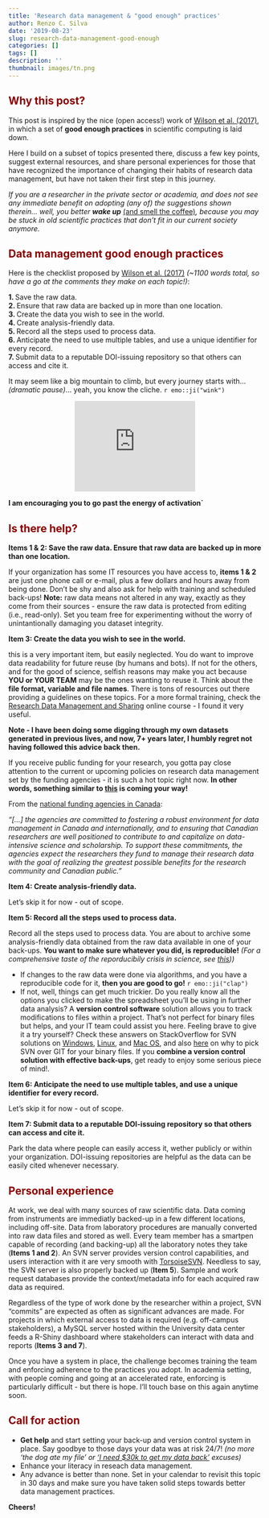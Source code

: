 ```yaml
---
title: 'Research data management & "good enough" practices'
author: Renzo C. Silva
date: '2019-08-23'
slug: research-data-management-good-enough
categories: []
tags: []
description: ''
thumbnail: images/tn.png
---
```


## <span style="color:darkred">Why this post?</span>
  
This post is inspired by the nice (open access!) work of [Wilson et al. (2017)](https://doi.org/10.1371/journal.pcbi.1005510), in which a set of **good enough practices** in scientific computing is laid down. 

Here I build on a subset of topics presented there, discuss a few key points, suggest external resources, and share personal experiences for those that have recognized the importance of changing their habits of research data management, but have not taken their first step in this journey.

*If you are a researcher in the private sector or academia, and does not see any immediate benefit on adopting (any of) the suggestions shown therein... well, you better **wake up** *[(and smell the coffee)](https://www.youtube.com/watch?v=5mDrPKFsDVE)*, because you may be stuck in old scientific practices that don't fit in our current society anymore.*


## <span style="color:darkred">Data management good enough practices</span>

Here is the checklist proposed by [Wilson et al. (2017)](https://doi.org/10.1371/journal.pcbi.1005510)  *(~1100 words total, so have a go at the comments they make on each topic!)*:

**1. **Save the raw data.  
**2. **Ensure that raw data are backed up in more than one location.  
**3. **Create the data you wish to see in the world.  
**4. **Create analysis-friendly data.  
**5. **Record all the steps used to process data.  
**6. **Anticipate the need to use multiple tables, and use a unique identifier for every record.  
**7. **Submit data to a reputable DOI-issuing repository so that others can access and cite it.  

It may seem like a big mountain to climb, but every journey starts with...*(dramatic pause)*... yeah, you know the cliche. `r emo::ji("wink")` 

<p align = 'center'><iframe src="https://giphy.com/embed/oQBGUspHX6JNe" width="240" height="180" frameBorder="0" class="giphy-embed" allowFullScreen></iframe><p><a href="https://giphy.com/gifs/scary-climb-aligator-oQBGUspHX6JNe"></a></p></p>

**I am encouraging you to go past the energy of activation`**

## <span style="color:darkred">Is there help?</span>

**Items 1 & 2: Save the raw data. Ensure that raw data are backed up in more than one location.**  

If your organization has some IT resources you have access to, **items 1 & 2** are just one phone call or e-mail, plus a few dollars and hours away from being done. Don't be shy and also ask for help with training and scheduled back-ups! **Note:** raw data means not altered in any way, exactly as they come from their sources - ensure the raw data is protected from editing (i.e., read-only). Set you team free for experimenting without the worry of unintantionally damaging you dataset integrity.

**Item 3: Create the data you wish to see in the world.**  

this is a very important item, but easily neglected. You do want to improve data readability for future reuse (by humans and bots). If not for the others, and for the good of science, selfish reasons may make you act because **YOU or YOUR TEAM** may be the ones wanting to reuse it. Think about the **file format, variable and file names**. There is tons of resources out there providing a guidelines on these topics. For a more formal training, check the [Research Data Management and Sharing](https://www.coursera.org/learn/data-management) online course - I found it very useful.

**Note - I have been doing some digging through my own datasets generated in previous lives, and now, 7+ years later, I humbly regret not having followed this advice back then.** 

If you receive public funding for your research, you gotta pay close attention to the current or upcoming policies on research data management set by the funding agencies - it is such a hot topic right now. **In other words, something similar to [this](http://www.dcc.ac.uk/sites/default/files/documents/resource/DMP/DMP_Checklist_2013.pdf) is coming your way!** 

From the [national funding agencies in Canada](http://www.science.gc.ca/eic/site/063.nsf/eng/h_547652FB.html): 


*"[...] the agencies are committed to fostering a robust environment for data management in Canada and internationally, and to ensuring that Canadian researchers are well positioned to contribute to and capitalize on data-intensive science and scholarship. To support these commitments, the agencies expect the researchers they fund to manage their research data with the goal of realizing the greatest possible benefits for the research community and Canadian public."*


**Item 4: Create analysis-friendly data.**   

Let's skip it for now - out of scope.     

**Item 5: Record all the steps used to process data.** 

Record all the steps used to process data. You are about to archive some analysis-friendly data obtained from the raw data available in one of your back-ups. **You want to make sure whatever you did, is reproducible!** *(For a comprehensive taste of the reporducibily crisis in science, see [this](https://www.nature.com/collections/prbfkwmwvz)))*  

- If changes to the raw data were done via algorithms, and you have a reproducible code for it, **then you are good to go!** `r emo::ji("clap")`  
- If not, well, things can get much trickier. Do you really know all the options you clicked to make the spreadsheet you'll be using in further data analysis? A **version control software** solution allows you to track modifications to files within a project. That's not perfect for binary files but helps, and your IT team could assist you here. Feeling brave to give it a try yourself? Check these answers on StackOverflow for SVN solutions on [Windows](https://stackoverflow.com/questions/3376742/setup-an-svn-server), [Linux](https://stackoverflow.com/questions/60736/how-to-set-up-a-subversion-svn-server-on-gnu-linux-ubuntu), and [Mac OS](https://stackoverflow.com/questions/12530085/how-to-setup-svn-on-mac-os-x-10-8-2), and also [here](https://svnvsgit.com/) on why to pick SVN over GIT for your binary files. If you **combine a version control solution with effective back-ups**, get ready to enjoy some serious piece of mind!. 

**Item 6: Anticipate the need to use multiple tables, and use a unique identifier for every record.**  

Let's skip it for now - out of scope.  

**Item 7: Submit data to a reputable DOI-issuing repository so that others can access and cite it.**  

Park the data where people can easily access it, wether publicly or within your organization. DOI-issuing repositories are helpful as the data can be easily cited whenever necessary. 


## <span style="color:darkred">Personal experience</span>

At work, we deal with many sources of raw scientific data. Data coming from instruments are immediatly backed-up in a few different locations, including off-site. Data from laboratory procedures are manually converted into raw data files and stored as well. Every team member has a smartpen capable of recording (and backing-up) all the laboratory notes they take (**Items 1 and 2**). An SVN server provides version control capabilities, and users interaction with it are very smooth with [TorsoiseSVN](https://tortoisesvn.net/). Needless to say, the SVN server is also properly backed up (**Item 5**). Sample and work request databases provide the context/metadata info for each acquired raw data as required. 

Regardless of the type of work done by the researcher within a project, SVN "commits" are expected as often as significant advances are made. For projects in which external access to data is required (e.g. off-campus stakeholders), a MySQL server hosted within the University data center feeds a R-Shiny dashboard where stakeholders can interact with data and reports (**Items 3 and 7**). 

Once you have a system in place, the challenge becomes training the team and enforcing adherence to the practices you adopt. In academia setting, with people coming and going at an accelerated rate, enforcing is particularly difficult - but there is hope. I'll touch base on this again anytime soon. 

## <span style="color:darkred">Call for action</span>

- **Get help** and start setting your back-up and version control system in place. Say goodbye to those days your data was at risk 24/7! *(no more 'the dog ate my file' or ['I need $30k to get my data back'](https://www.us-cert.gov/Ransomware) excuses)*
- Enhance your literacy in reseach data management. 
- Any advance is better than none. Set in your calendar to revisit this topic in 30 days and make sure you have taken solid steps towards better data management practices. 

**Cheers!**


